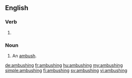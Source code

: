 ==English==

===Verb===
{{head|en|present participle}}

# {{present participle of|ambush|lang=en}}

===Noun===
{{en-noun}}

# An [[ambush]].

[[de:ambushing]]
[[fr:ambushing]]
[[hu:ambushing]]
[[my:ambushing]]
[[simple:ambushing]]
[[fi:ambushing]]
[[sv:ambushing]]
[[vi:ambushing]]